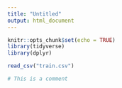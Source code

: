 ```yaml
---
title: "Untitled"
output: html_document
---
```


```r
knitr::opts_chunk$set(echo = TRUE)
library(tidyverse)
library(dplyr)

read_csv("train.csv")
```

```r

# This is a comment

```

